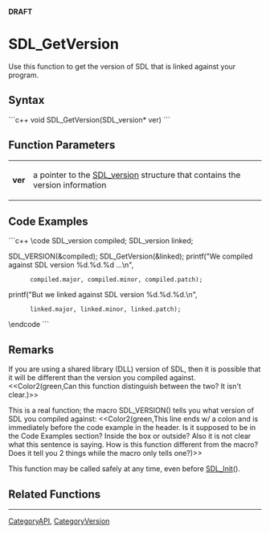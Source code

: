 <!-- pragma section-numbers off -->
<!-- pragma disable-camelcase -->
'''DRAFT'''

= SDL_GetVersion =
Use this function to get the version of SDL that is linked against your program.


== Syntax ==
```c++
void SDL_GetVersion(SDL_version* ver)
```

== Function Parameters ==
{|
|'''ver'''
|a pointer to the [[SDL_version]] structure that contains the version information
|}

== Code Examples ==
```c++
\code
SDL_version compiled;
SDL_version linked;

SDL_VERSION(&compiled);
SDL_GetVersion(&linked);
printf("We compiled against SDL version %d.%d.%d ...\n",
       compiled.major, compiled.minor, compiled.patch);
printf("But we linked against SDL version %d.%d.%d.\n",
       linked.major, linked.minor, linked.patch);
\endcode
```

== Remarks ==
If you are using a shared library (DLL) version of SDL, then it is possible that it will be different than the version you compiled against.  <<Color2(green,Can this function distinguish between the two? It isn't clear.)>>

This is a real function; the macro SDL_VERSION() tells you what version of SDL you compiled against: <<Color2(green,This line ends w/ a colon and is immediately before the code example in the header. Is it supposed to be in the Code Examples section?  Inside the box or outside?  Also it is not clear what this sentence is saying.  How is this function different from the macro? Does it tell you 2 things while the macro only tells one?)>>

This function may be called safely at any time, even before [[SDL_Init]]().

== Related Functions ==

----
[[CategoryAPI]], [[CategoryVersion]]
